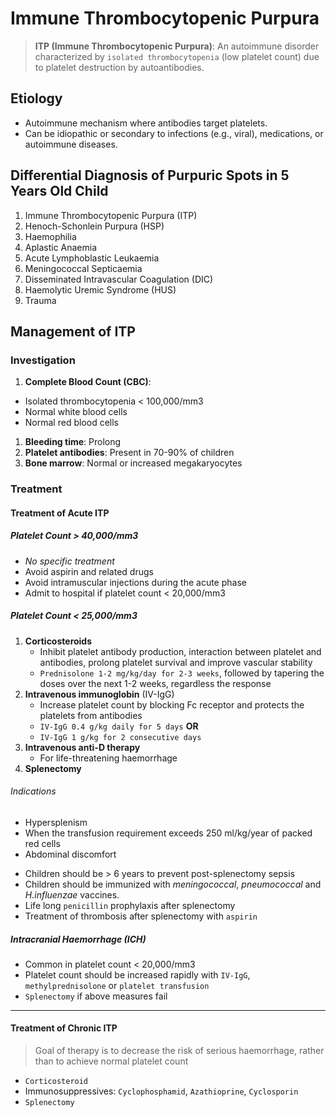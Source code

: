 # Immune Thrombocytopenic Purpura

> **ITP (Immune Thrombocytopenic Purpura)**: An autoimmune disorder characterized by `isolated thrombocytopenia` (low platelet count) due to platelet destruction by autoantibodies.

## Etiology

- Autoimmune mechanism where antibodies target platelets.
- Can be idiopathic or secondary to infections (e.g., viral), medications, or autoimmune diseases.

## Differential Diagnosis of Purpuric Spots in 5 Years Old Child

1. Immune Thrombocytopenic Purpura (ITP)
1. Henoch-Schonlein Purpura (HSP)
1. Haemophilia
1. Aplastic Anaemia
1. Acute Lymphoblastic Leukaemia
1. Meningococcal Septicaemia
1. Disseminated Intravascular Coagulation (DIC)
1. Haemolytic Uremic Syndrome (HUS)
1. Trauma

## Management of ITP

### Investigation

1. **Complete Blood Count (CBC)**:

- Isolated thrombocytopenia < 100,000/mm3
- Normal white blood cells
- Normal red blood cells

1. **Bleeding time**: Prolong
1. **Platelet antibodies**: Present in 70-90% of children
1. **Bone marrow**: Normal or increased megakaryocytes

### Treatment

#### Treatment of Acute ITP

##### Platelet Count > 40,000/mm3

- _No specific treatment_
- Avoid aspirin and related drugs
- Avoid intramuscular injections during the acute phase
- Admit to hospital if platelet count < 20,000/mm3

##### Platelet Count < 25,000/mm3

1. **Corticosteroids**
   - Inhibit platelet antibody production, interaction between platelet and antibodies, prolong platelet survival and improve vascular stability
   - `Prednisolone 1-2 mg/kg/day for 2-3 weeks`, followed by tapering the doses over the next 1-2 weeks, regardless the response
2. **Intravenous immunoglobin** (IV-IgG)
   - Increase platelet count by blocking Fc receptor and protects the platelets from antibodies
   - `IV-IgG 0.4 g/kg daily for 5 days` **OR**
   - `IV-IgG 1 g/kg for 2 consecutive days`
3. **Intravenous anti-D therapy**
   - For life-threatening haemorrhage
4. **Splenectomy**

###### Indications


<Callout emoji="">
  
- Hypersplenism 
- When the transfusion requirement exceeds 250 ml/kg/year of
  packed red cells 
- Abdominal discomfort

</Callout>

- Children should be > 6 years to prevent post-splenectomy sepsis
- Children should be immunized with _meningococcal_, _pneumococcal_ and _H.influenzae_ vaccines.
- Life long `penicillin` prophylaxis after splenectomy
- Treatment of thrombosis after splenectomy with `aspirin`

##### Intracranial Haemorrhage (ICH)

- Common in platelet count < 20,000/mm3
- Platelet count should be increased rapidly with `IV-IgG`, `methylprednisolone` or `platelet transfusion`
- `Splenectomy` if above measures fail

---

#### Treatment of Chronic ITP

> Goal of therapy is to decrease the risk of serious haemorrhage, rather than to achieve normal platelet count

- `Corticosteroid`
- Immunosuppressives: `Cyclophosphamid`, `Azathioprine`, `Cyclosporin`
- `Splenectomy`
